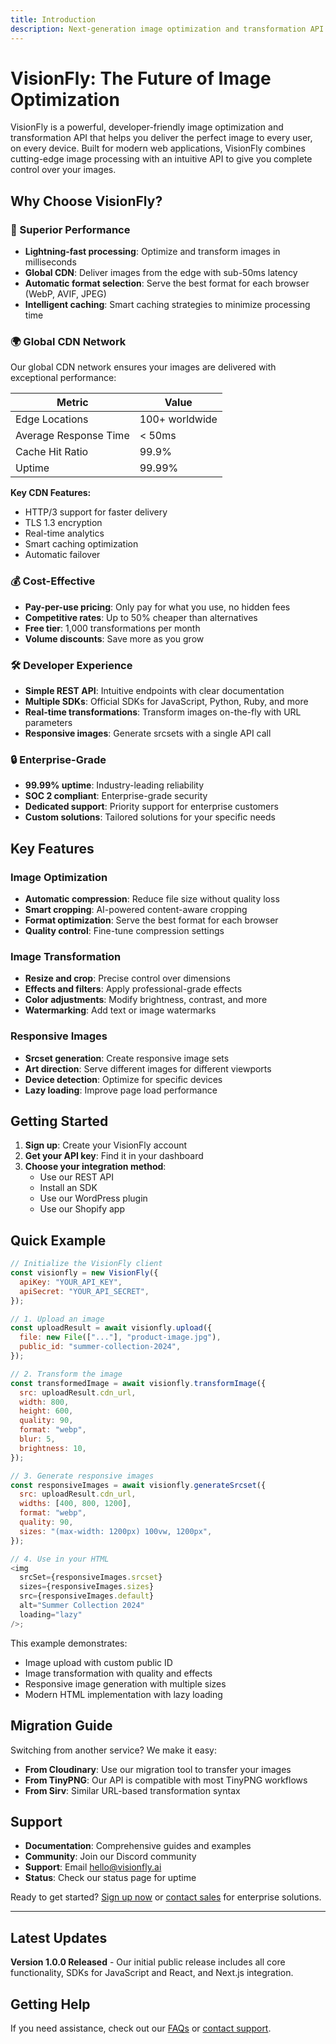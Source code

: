 ```yaml
---
title: Introduction
description: Next-generation image optimization and transformation API
---
```


# VisionFly: The Future of Image Optimization

VisionFly is a powerful, developer-friendly image optimization and transformation API that helps you deliver the perfect image to every user, on every device. Built for modern web applications, VisionFly combines cutting-edge image processing with an intuitive API to give you complete control over your images.

## Why Choose VisionFly?

### 🚀 Superior Performance

- **Lightning-fast processing**: Optimize and transform images in milliseconds
- **Global CDN**: Deliver images from the edge with sub-50ms latency
- **Automatic format selection**: Serve the best format for each browser (WebP, AVIF, JPEG)
- **Intelligent caching**: Smart caching strategies to minimize processing time

### 🌍 Global CDN Network

Our global CDN network ensures your images are delivered with exceptional performance:

| Metric                | Value          |
| --------------------- | -------------- |
| Edge Locations        | 100+ worldwide |
| Average Response Time | < 50ms         |
| Cache Hit Ratio       | 99.9%          |
| Uptime                | 99.99%         |

**Key CDN Features:**

- HTTP/3 support for faster delivery
- TLS 1.3 encryption
- Real-time analytics
- Smart caching optimization
- Automatic failover

### 💰 Cost-Effective

- **Pay-per-use pricing**: Only pay for what you use, no hidden fees
- **Competitive rates**: Up to 50% cheaper than alternatives
- **Free tier**: 1,000 transformations per month
- **Volume discounts**: Save more as you grow

### 🛠️ Developer Experience

- **Simple REST API**: Intuitive endpoints with clear documentation
- **Multiple SDKs**: Official SDKs for JavaScript, Python, Ruby, and more
- **Real-time transformations**: Transform images on-the-fly with URL parameters
- **Responsive images**: Generate srcsets with a single API call

### 🔒 Enterprise-Grade

- **99.99% uptime**: Industry-leading reliability
- **SOC 2 compliant**: Enterprise-grade security
- **Dedicated support**: Priority support for enterprise customers
- **Custom solutions**: Tailored solutions for your specific needs

## Key Features

### Image Optimization

- **Automatic compression**: Reduce file size without quality loss
- **Smart cropping**: AI-powered content-aware cropping
- **Format optimization**: Serve the best format for each browser
- **Quality control**: Fine-tune compression settings

### Image Transformation

- **Resize and crop**: Precise control over dimensions
- **Effects and filters**: Apply professional-grade effects
- **Color adjustments**: Modify brightness, contrast, and more
- **Watermarking**: Add text or image watermarks

### Responsive Images

- **Srcset generation**: Create responsive image sets
- **Art direction**: Serve different images for different viewports
- **Device detection**: Optimize for specific devices
- **Lazy loading**: Improve page load performance

## Getting Started

1. **Sign up**: Create your VisionFly account
2. **Get your API key**: Find it in your dashboard
3. **Choose your integration method**:
   - Use our REST API
   - Install an SDK
   - Use our WordPress plugin
   - Use our Shopify app

## Quick Example

```javascript
// Initialize the VisionFly client
const visionfly = new VisionFly({
  apiKey: "YOUR_API_KEY",
  apiSecret: "YOUR_API_SECRET",
});

// 1. Upload an image
const uploadResult = await visionfly.upload({
  file: new File(["..."], "product-image.jpg"),
  public_id: "summer-collection-2024",
});

// 2. Transform the image
const transformedImage = await visionfly.transformImage({
  src: uploadResult.cdn_url,
  width: 800,
  height: 600,
  quality: 90,
  format: "webp",
  blur: 5,
  brightness: 10,
});

// 3. Generate responsive images
const responsiveImages = await visionfly.generateSrcset({
  src: uploadResult.cdn_url,
  widths: [400, 800, 1200],
  format: "webp",
  quality: 90,
  sizes: "(max-width: 1200px) 100vw, 1200px",
});

// 4. Use in your HTML
<img
  srcSet={responsiveImages.srcset}
  sizes={responsiveImages.sizes}
  src={responsiveImages.default}
  alt="Summer Collection 2024"
  loading="lazy"
/>;
```

This example demonstrates:

- Image upload with custom public ID
- Image transformation with quality and effects
- Responsive image generation with multiple sizes
- Modern HTML implementation with lazy loading

## Migration Guide

Switching from another service? We make it easy:

- **From Cloudinary**: Use our migration tool to transfer your images
- **From TinyPNG**: Our API is compatible with most TinyPNG workflows
- **From Sirv**: Similar URL-based transformation syntax

## Support

- **Documentation**: Comprehensive guides and examples
- **Community**: Join our Discord community
- **Support**: Email hello@visionfly.ai
- **Status**: Check our status page for uptime

Ready to get started? [Sign up now](https://visionfly.ai/) or [contact sales](mailto:hello@visionfly.ai) for enterprise solutions.

---

## Latest Updates

**Version 1.0.0 Released** - Our initial public release includes all core functionality, SDKs for JavaScript and React, and Next.js integration.

## Getting Help

If you need assistance, check out our [FAQs](/faqs) or [contact support](/support).
